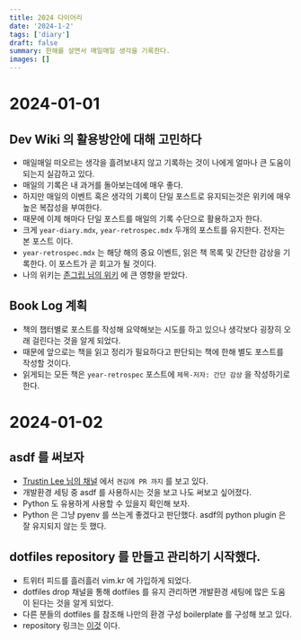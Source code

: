 ```yaml
---
title: 2024 다이어리
date: '2024-1-2'
tags: ['diary']
draft: false
summary: 한해를 살면서 매일매일 생각을 기록한다.
images: []
---
```


# 2024-01-01

## Dev Wiki 의 활용방안에 대해 고민하다

- 매일매일 떠오르는 생각을 흘려보내지 않고 기록하는 것이 나에게 얼마나 큰 도움이 되는지 실감하고 있다.
- 매일의 기록은 내 과거를 돌아보는데에 매우 좋다.
- 하지만 매일의 이벤트 혹은 생각의 기록이 단일 포스트로 유지되는것은 위키에 매우 높은 복잡성을 부여한다.
- 때문에 이제 해마다 단일 포스트를 매일의 기록 수단으로 활용하고자 한다.
- 크게 `year-diary.mdx`, `year-retrospec.mdx` 두개의 포스트를 유지한다. 전자는 본 포스트 이다.
- `year-retrospec.mdx` 는 해당 해의 중요 이벤트, 읽은 책 목록 및 간단한 감상을 기록한다. 이 포스트가 곧 회고가 될 것이다.
- 나의 위키는 [존그립 님의 위키](https://johngrib.github.io/) 에 큰 영향을 받았다.

## Book Log 계획

- 책의 챕터별로 포스트를 작성해 요약해보는 시도를 하고 있으나 생각보다 굉장히 오래 걸린다는 것을 알게 되었다.
- 때문에 앞으로는 책을 읽고 정리가 필요하다고 판단되는 책에 한해 별도 포스트를 작성할 것이다.
- 읽게되는 모든 책은 `year-retrospec` 포스트에 `제목-저자: 간단 감상` 을 작성하기로 한다.

# 2024-01-02

## asdf 를 써보자

- [Trustin Lee 님의 채널](https://www.youtube.com/@trustinlee) 에서 `켠김에 PR 까지` 를 보고 있다.
- 개발환경 세팅 중 asdf 를 사용하시는 것을 보고 나도 써보고 싶어졌다.
- Python 도 유용하게 사용할 수 있을지 확인해 보자.
- Python 은 그냥 pyenv 를 쓰는게 좋겠다고 판단했다. asdf의 python plugin 은 잘 유지되지 않는 듯 했다.

## dotfiles repository 를 만들고 관리하기 시작했다.

- 트위터 피드를 흘러흘러 vim.kr 에 가입하게 되었다.
- dotfiles drop 채널을 통해 dotfiles 를 유지 관리하면 개발환경 세팅에 많은 도움이 된다는 것을 알게 되었다.
- 다른 분들의 dotfiles 를 참조해 나만의 환경 구성 boilerplate 를 구성해 보고 있다.
- repository 링크는 [이것](https://github.com/orchwang/dotfiles) 이다.
